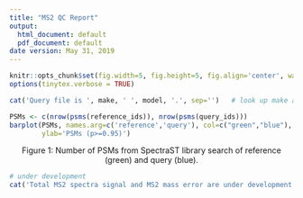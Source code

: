 ```yaml
---
title: "MS2 QC Report"
output:
  html_document: default
  pdf_document: default
date version: May 31, 2019
---
```




```r
knitr::opts_chunk$set(fig.width=5, fig.height=5, fig.align='center', warning=FALSE, message=FALSE, error=TRUE)
options(tinytex.verbose = TRUE)
```



```r
cat('Query file is ', make, ' ', model, '.', sep='')   # look up make and model of file for QC    
```


```r
PSMs <- c(nrow(psms(reference_ids)), nrow(psms(query_ids)))
barplot(PSMs, names.arg=c('reference','query'), col=c("green","blue"),
        ylab='PSMs (p>=0.95)')

```
<center>Figure 1: Number of PSMs from SpectraST library search of reference (green) and query (blue).</center>



```r
# under development
cat('Total MS2 spectra signal and MS2 mass error are under development.', sep='')

```